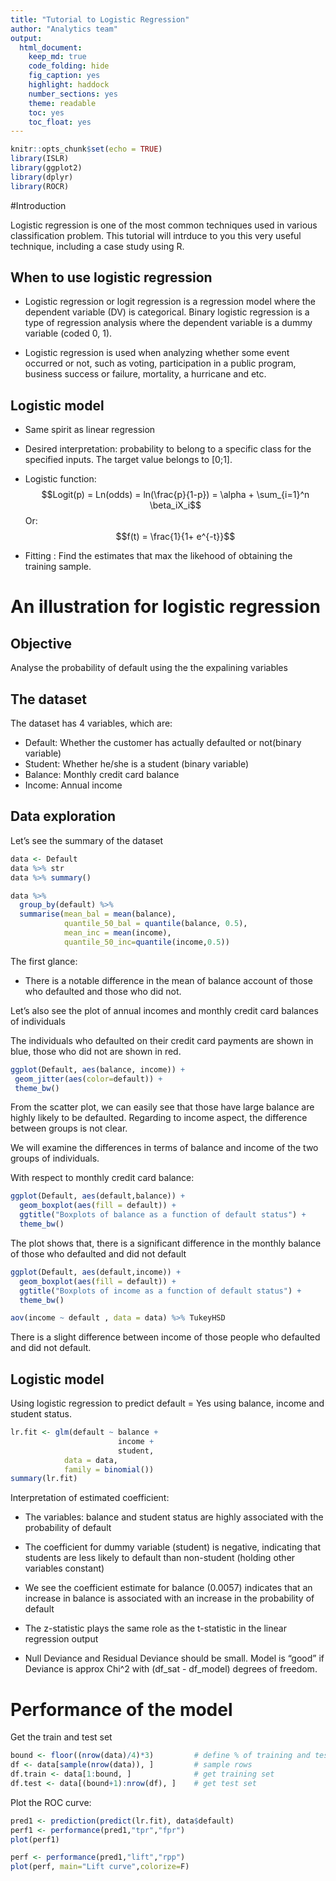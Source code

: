 ```yaml
---
title: "Tutorial to Logistic Regression"
author: "Analytics team"
output: 
  html_document: 
    keep_md: true
    code_folding: hide
    fig_caption: yes
    highlight: haddock
    number_sections: yes
    theme: readable
    toc: yes
    toc_float: yes
---
```


```r
knitr::opts_chunk$set(echo = TRUE)
library(ISLR)
library(ggplot2)
library(dplyr)
library(ROCR)
```

#Introduction

Logistic regression is one of the most common techniques used in various classification problem. This tutorial will intrduce to you this very useful technique, including a case study using R.

## When to use logistic regression
 
- Logistic regression or logit regression is a regression model where the dependent variable (DV) is categorical. Binary logistic regression is a type of regression analysis where the dependent variable is a dummy variable (coded 0, 1).

- Logistic regression is used when analyzing whether some event occurred or not, such as voting, participation in a public program, business success or failure, mortality, a hurricane and etc.

## Logistic model

* Same spirit as linear regression

* Desired interpretation: probability to belong to a specific class for the specified inputs. The target value belongs to [0;1].

* Logistic function: 
        $$Logit(p) = Ln(odds) = ln(\frac{p}{1-p}) = \alpha + \sum_{i=1}^n \beta_iX_i$$
    Or:
                          $$f(t) = \frac{1}{1+ e^{-t}}$$

* Fitting : Find the estimates that max the likehood of obtaining the training sample. 

# An illustration for logistic regression 

## Objective

Analyse the probability of default using the the expalining variables

## The dataset

The dataset has 4 variables, which are: 
   
* Default: Whether the customer has  actually defaulted or not(binary variable)
* Student: Whether he/she is a student (binary variable)
* Balance: Monthly credit card balance 
* Income: Annual income

## Data exploration   

 Let's see the summary of the dataset 
```r
data <- Default
data %>% str
data %>% summary()

data %>% 
  group_by(default) %>% 
  summarise(mean_bal = mean(balance),
            quantile_50_bal = quantile(balance, 0.5),
            mean_inc = mean(income),
            quantile_50_inc=quantile(income,0.5))
```

 The first glance:
 
* There is a notable difference in the mean of balance account of those who defaulted and those who did not.
 
Let's also see the plot of annual incomes and monthly credit card balances of individuals

The individuals who defaulted on their credit card payments are shown in blue, those who did not are shown in red.

```r
ggplot(Default, aes(balance, income)) + 
 geom_jitter(aes(color=default)) +
 theme_bw() 
```
 
 From the scatter plot, we can easily see that those have large balance are highly likely to be defaulted. Regarding to income aspect, the difference between groups is not clear.
 
 We will examine the differences in terms of balance and income of the two groups of individuals. 

 With respect to monthly credit card balance: 
```r
ggplot(Default, aes(default,balance)) + 
  geom_boxplot(aes(fill = default)) +
  ggtitle("Boxplots of balance as a function of default status") +
  theme_bw() 
```
 
 The plot shows that, there is a significant difference in the monthly balance of those who defaulted and did not default
 
```r
ggplot(Default, aes(default,income)) + 
  geom_boxplot(aes(fill = default)) +
  ggtitle("Boxplots of income as a function of default status") +
  theme_bw() 

aov(income ~ default , data = data) %>% TukeyHSD
```

 There is a slight difference between income of those people who defaulted and did not default.

## Logistic model

 Using logistic regression to predict default = Yes using balance, income and student status. 

```r
lr.fit <- glm(default ~ balance +
                        income +
                        student,
            data = data,
            family = binomial())
summary(lr.fit)
```

Interpretation of estimated coefficient:

* The variables: balance and student status are highly associated with the probability of default

* The coefficient for dummy variable (student) is negative, indicating that students are less likely to default than non-student (holding other variables constant)

* We see the coefficient estimate for balance (0.0057) indicates that an increase in balance is associated with an increase in the probability of default

* The z-statistic plays the same role as the t-statistic in the linear regression output

* Null Deviance and Residual Deviance should be small. Model is "good" if Deviance is approx Chi^2 with (df_sat - df_model) degrees of freedom.

# Performance of the model

Get the train and test set
```r
bound <- floor((nrow(data)/4)*3)         # define % of training and test set
df <- data[sample(nrow(data)), ]         # sample rows 
df.train <- data[1:bound, ]              # get training set
df.test <- data[(bound+1):nrow(df), ]    # get test set
```

Plot the ROC curve:

```r
pred1 <- prediction(predict(lr.fit), data$default)
perf1 <- performance(pred1,"tpr","fpr")
plot(perf1)

perf <- performance(pred1,"lift","rpp")
plot(perf, main="Lift curve",colorize=F)
```








